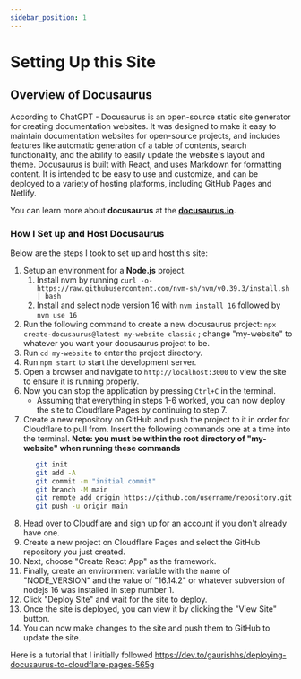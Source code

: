 ```yaml
---
sidebar_position: 1
---
```


# Setting Up this Site

## Overview of Docusaurus

According to ChatGPT - Docusaurus is an open-source static site generator for creating documentation websites. It was designed to make it easy to maintain documentation websites for open-source projects, and includes features like automatic generation of a table of contents, search functionality, and the ability to easily update the website's layout and theme. Docusaurus is built with React, and uses Markdown for formatting content. It is intended to be easy to use and customize, and can be deployed to a variety of hosting platforms, including GitHub Pages and Netlify.

You can learn more about **docusaurus** at the **[docusaurus.io](https://docusaurus.io/)**.

### How I Set up and Host Docusaurus

Below are the steps I took to set up and host this site:

1. Setup an environment for a **Node.js** project.
   1. Install nvm by running ``curl -o- https://raw.githubusercontent.com/nvm-sh/nvm/v0.39.3/install.sh | bash``
   2. Install and select node version 16 with ``nvm install 16`` followed by ``nvm use 16``
2. Run the following command to create a new docusaurus project: ``npx create-docusaurus@latest my-website classic`` ; change "my-website" to whatever you want your docusaurus project to be.
3. Run ``cd my-website`` to enter the project directory.
4. Run ``npm start`` to start the development server.
5. Open a browser and navigate to ``http://localhost:3000`` to view the site to ensure it is running properly.
6. Now you can stop the application by pressing ``Ctrl+C`` in the terminal.
   - Assuming that everything in steps 1-6 worked, you can now deploy the site to Cloudflare Pages by continuing to step 7.
7. Create a new repository on GitHub and push the project to it in order for Cloudflare to pull from. Insert the following commands one at a time into the terminal. **Note: you must be within the root directory of "my-website" when running these commands**
   ```bash
      git init
      git add -A
      git commit -m "initial commit"
      git branch -M main
      git remote add origin https://github.com/username/repository.git
      git push -u origin main
      ```
8. Head over to Cloudflare and sign up for an account if you don't already have one.
9. Create a new project on Cloudflare Pages and select the GitHub repository you just created.
10. Next, choose "Create React App" as the framework.
11. Finally, create an environment variable with the name of "NODE_VERSION" and the value of "16.14.2" or whatever subversion of nodejs 16 was installed in step number 1.
12. Click "Deploy Site" and wait for the site to deploy.
13. Once the site is deployed, you can view it by clicking the "View Site" button.
14. You can now make changes to the site and push them to GitHub to update the site.

Here is a tutorial that I initially followed https://dev.to/gaurishhs/deploying-docusaurus-to-cloudflare-pages-565g
